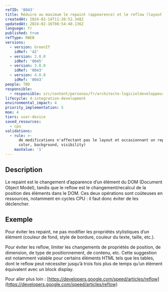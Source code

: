 ```yaml
---
refID: '0043'
title: Réduire au maximum le repaint (appearence) et le reflow (layout)
createdAt: 2024-02-14T11:38:52.348Z
updatedAt: 2024-02-16T08:54:40.136Z
language: fr
published: true
refType: RWEB
versions:
  - version: GreenIT
    idRef: '42'
  - version: 2.0.0
    idRef: '0045'
  - version: 3.0.0
    idRef: '0043'
  - version: 4.0.0
    idRef: '0043'
people: TBD
responsible:
  - responsible: src/content/personas/fr/architecte-logicieldeveloppeur.mdx
lifecycle: 4-integration-development
environmental_impact: 4
priority_implementation: 5
moe: 4
tiers: user-device
saved_resources:
  - cpu
validations:
  - rule: >-
      de modifications n'affectant pas le layout et occasionnant un repaint (ex:
      color, background, visibility)
    maxValue: '1'
---
```


## Description

Le repaint est le changement d’apparence d’un élément du DOM (Document Object Model), tandis que le reﬂow est le changement/recalcul de la position des éléments dans le DOM. Ces deux opérations sont coûteuses en ressources, notamment en cycles CPU : il faut donc éviter de les déclencher.

## Exemple

Pour éviter les repaint, ne pas modifier les propriétés stylistiques d’un élément (couleur de fond, style de bordure, couleur du texte, taille, etc.).

Pour éviter les reﬂow, limiter les changements de propriétés de position, de dimension, de type de positionnement, de contenu, etc. Cette suggestion est notamment valable pour certains éléments HTML tels que les tables, dont le reﬂow peut nécessiter jusqu’à trois fois plus de temps qu’un élément équivalent avec un block display.

Pour aller plus loin :
[https://developers.google.com/speed/articles/reflow](https://developers.google.com/speed/articles/reflow)
